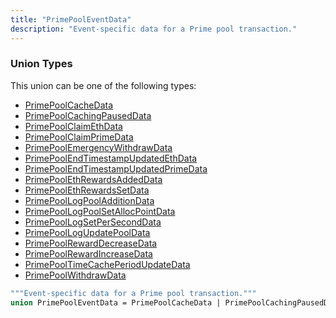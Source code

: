 ```yaml
---
title: "PrimePoolEventData"
description: "Event-specific data for a Prime pool transaction."
---
```


### Union Types

This union can be one of the following types:

- [PrimePoolCacheData](/api-reference/types/primepoolcachedata)
- [PrimePoolCachingPausedData](/api-reference/types/primepoolcachingpauseddata)
- [PrimePoolClaimEthData](/api-reference/types/primepoolclaimethdata)
- [PrimePoolClaimPrimeData](/api-reference/types/primepoolclaimprimedata)
- [PrimePoolEmergencyWithdrawData](/api-reference/types/primepoolemergencywithdrawdata)
- [PrimePoolEndTimestampUpdatedEthData](/api-reference/types/primepoolendtimestampupdatedethdata)
- [PrimePoolEndTimestampUpdatedPrimeData](/api-reference/types/primepoolendtimestampupdatedprimedata)
- [PrimePoolEthRewardsAddedData](/api-reference/types/primepoolethrewardsaddeddata)
- [PrimePoolEthRewardsSetData](/api-reference/types/primepoolethrewardssetdata)
- [PrimePoolLogPoolAdditionData](/api-reference/types/primepoollogpooladditiondata)
- [PrimePoolLogPoolSetAllocPointData](/api-reference/types/primepoollogpoolsetallocpointdata)
- [PrimePoolLogSetPerSecondData](/api-reference/types/primepoollogsetperseconddata)
- [PrimePoolLogUpdatePoolData](/api-reference/types/primepoollogupdatepooldata)
- [PrimePoolRewardDecreaseData](/api-reference/types/primepoolrewarddecreasedata)
- [PrimePoolRewardIncreaseData](/api-reference/types/primepoolrewardincreasedata)
- [PrimePoolTimeCachePeriodUpdateData](/api-reference/types/primepooltimecacheperiodupdatedata)
- [PrimePoolWithdrawData](/api-reference/types/primepoolwithdrawdata)


```graphql PrimePoolEventData
"""Event-specific data for a Prime pool transaction."""
union PrimePoolEventData = PrimePoolCacheData | PrimePoolCachingPausedData | PrimePoolClaimEthData | PrimePoolClaimPrimeData | PrimePoolEmergencyWithdrawData | PrimePoolEndTimestampUpdatedEthData | PrimePoolEndTimestampUpdatedPrimeData | PrimePoolEthRewardsAddedData | PrimePoolEthRewardsSetData | PrimePoolLogPoolAdditionData | PrimePoolLogPoolSetAllocPointData | PrimePoolLogSetPerSecondData | PrimePoolLogUpdatePoolData | PrimePoolRewardDecreaseData | PrimePoolRewardIncreaseData | PrimePoolTimeCachePeriodUpdateData | PrimePoolWithdrawData
```
